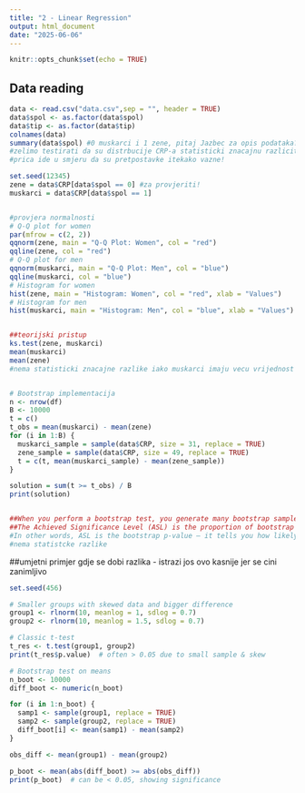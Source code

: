 ```yaml
---
title: "2 - Linear Regression"
output: html_document
date: "2025-06-06"
---
```


```r
knitr::opts_chunk$set(echo = TRUE)
```

## Data reading
```r
data <- read.csv("data.csv",sep = "", header = TRUE)
data$spol <- as.factor(data$spol)
data$tip <- as.factor(data$tip)
colnames(data)
summary(data$spol) #0 muskarci i 1 zene, pitaj Jazbec za opis podataka?
#zelimo testirati da su distrbucije CRP-a statisticki znacajnu razlicite
#prica ide u smjeru da su pretpostavke itekako vazne!
```

```r
set.seed(12345)
zene = data$CRP[data$spol == 0] #za provjeriti!
muskarci = data$CRP[data$spol == 1]


#provjera normalnosti
# Q-Q plot for women
par(mfrow = c(2, 2))
qqnorm(zene, main = "Q-Q Plot: Women", col = "red")
qqline(zene, col = "red")
# Q-Q plot for men
qqnorm(muskarci, main = "Q-Q Plot: Men", col = "blue")
qqline(muskarci, col = "blue")
# Histogram for women
hist(zene, main = "Histogram: Women", col = "red", xlab = "Values")
# Histogram for men
hist(muskarci, main = "Histogram: Men", col = "blue", xlab = "Values")


##teorijski pristup
ks.test(zene, muskarci)
mean(muskarci)
mean(zene)
#nema statisticki znacajne razlike iako muskarci imaju vecu vrijednost


# Bootstrap implementacija
n <- nrow(df)
B <- 10000
t = c()
t_obs = mean(muskarci) - mean(zene)
for (i in 1:B) {
  muskarci_sample = sample(data$CRP, size = 31, replace = TRUE)
  zene_sample = sample(data$CRP, size = 49, replace = TRUE)
  t = c(t, mean(muskarci_sample) - mean(zene_sample))
}

solution = sum(t >= t_obs) / B
print(solution)


##When you perform a bootstrap test, you generate many bootstrap samples to estimate the distribution of a test statistic under the null hypothesis.
##The Achieved Significance Level (ASL) is the proportion of bootstrap replicates where the test statistic is as extreme or more extreme than the observed test statistic.
#In other words, ASL is the bootstrap p-value — it tells you how likely it is to get a test statistic at least as extreme as the observed one if the null hypothesis were true.
#nema statistcke razlike
```


##umjetni primjer gdje se dobi razlika - istrazi jos ovo kasnije jer se cini zanimljivo
```r
set.seed(456)

# Smaller groups with skewed data and bigger difference
group1 <- rlnorm(10, meanlog = 1, sdlog = 0.7)
group2 <- rlnorm(10, meanlog = 1.5, sdlog = 0.7)

# Classic t-test
t_res <- t.test(group1, group2)
print(t_res$p.value)  # often > 0.05 due to small sample & skew

# Bootstrap test on means
n_boot <- 10000
diff_boot <- numeric(n_boot)

for (i in 1:n_boot) {
  samp1 <- sample(group1, replace = TRUE)
  samp2 <- sample(group2, replace = TRUE)
  diff_boot[i] <- mean(samp1) - mean(samp2)
}

obs_diff <- mean(group1) - mean(group2)

p_boot <- mean(abs(diff_boot) >= abs(obs_diff))
print(p_boot)  # can be < 0.05, showing significance


```

